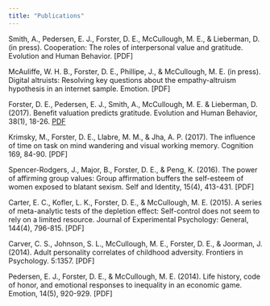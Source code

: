 ```yaml
---
title: "Publications"
---
```


Smith, A., Pedersen, E. J., Forster, D. E., McCullough, M. E., & Lieberman, D. (in press). Cooperation: The roles of interpersonal value and gratitude. Evolution and Human Behavior. [PDF]

McAuliffe, W. H. B., Forster, D. E., Phillipe, J., & McCullough, M. E. (in press). Digital altruists: Resolving key questions about the empathy-altruism hypothesis in an internet sample. Emotion. [PDF]

Forster, D. E., Pedersen, E. J., Smith, A., McCullough, M. E. & Lieberman, D. (2017). Benefit valuation predicts gratitude. Evolution and Human Behavior, 38(1), 18-26. [PDF](https://ac.els-cdn.com/S1090513816301131/1-s2.0-S1090513816301131-main.pdf?_tid=2979afd8-9fd8-11e7-bcb8-00000aab0f6c&acdnat=1506113821_eab8211eeb2358ef5720ad7976320c89)

Krimsky, M., Forster, D. E., Llabre, M. M., & Jha, A. P. (2017). The influence of time on task on mind wandering and visual working memory. Cognition 169, 84-90. [PDF]

Spencer-Rodgers, J., Major, B., Forster, D. E., & Peng, K. (2016). The power of affirming group values: Group affirmation buffers the self-esteem of women exposed to blatant sexism. Self and Identity, 15(4), 413-431. [PDF]

Carter, E. C., Kofler, L. K., Forster, D. E., & McCullough, M. E. (2015). A series of meta-analytic tests of the depletion effect: Self-control does not seem to rely on a limited resource. Journal of Experimental Psychology: General, 144(4), 796-815. [PDF]

Carver, C. S., Johnson, S. L., McCullough, M. E., Forster, D. E., & Joorman, J. (2014). Adult personality correlates of childhood adversity. Frontiers in Psychology. 5:1357. [PDF]

Pedersen, E. J., Forster, D. E., & McCullough, M. E. (2014). Life history, code of honor, and emotional responses to inequality in an economic game. Emotion, 14(5), 920-929. [PDF]